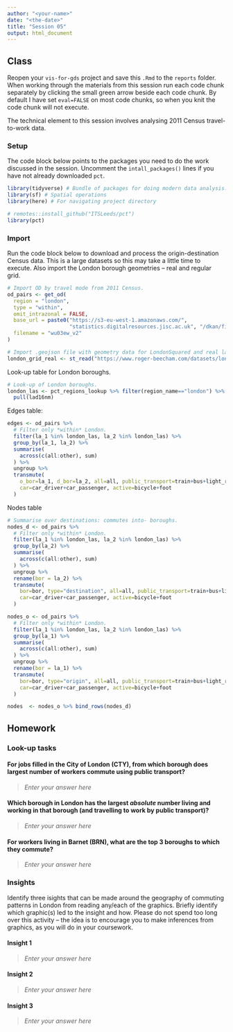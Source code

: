 ```yaml
---
author: "<your-name>"
date: "<the-date>"
title: "Session 05"
output: html_document
---
```


## Class

Reopen your `vis-for-gds` project and save this `.Rmd` to the `reports` folder. When working through the materials from this session run each code chunk separately by clicking the small green arrow beside each code chunk. By default I have set `eval=FALSE` on most code chunks, so when you knit the code chunk will not execute.

The technical element to this session involves analysing 2011 Census travel-to-work data.

### Setup

The code block below points to the packages you need to do the work discussed in the session. Uncomment the `intall_packages()` lines if you have not already downloaded `pct`.

```r
library(tidyverse) # Bundle of packages for doing modern data analysis.
library(sf) # Spatial operations
library(here) # For navigating project directory

# remotes::install_github("ITSLeeds/pct")
library(pct)
```

### Import

Run the code block below to download and process the origin-destination Census data. This is a large datasets so this may take a little time to execute. Also import the London borough geometries -- real and regular grid.

```r
# Import OD by travel mode from 2011 Census.
od_pairs <- get_od(
  region = "london",
  type = "within",
  omit_intrazonal = FALSE,
  base_url = paste0("https://s3-eu-west-1.amazonaws.com/",
                    "statistics.digitalresources.jisc.ac.uk", "/dkan/files/FLOW/"),
  filename = "wu03ew_v2"
)

# Import .geojson file with geometry data for LondonSquared and real layout of London boroughs.
london_grid_real <- st_read("https://www.roger-beecham.com/datasets/london_grid_real.geojson")
```

Look-up table for London boroughs.

```r
# Look-up of London boroughs.
london_las <- pct_regions_lookup %>% filter(region_name=="london") %>%
  pull(lad16nm)
```


Edges table:

```r
edges <- od_pairs %>%
  # Filter only *within* London.
  filter(la_1 %in% london_las, la_2 %in% london_las) %>%
  group_by(la_1, la_2) %>%
  summarise(
    across(c(all:other), sum)
  ) %>%
  ungroup %>%
  transmute(
    o_bor=la_1, d_bor=la_2, all=all, public_transport=train+bus+light_rail,
    car=car_driver+car_passenger, active=bicycle+foot
  )
```

Nodes table

```r
# Summarise over destinations: commutes into- boroughs.
nodes_d <- od_pairs %>%
  # Filter only *within* London.
  filter(la_1 %in% london_las, la_2 %in% london_las) %>%
  group_by(la_2) %>%
  summarise(
    across(c(all:other), sum)
  ) %>%
  ungroup %>%
  rename(bor = la_2) %>%
  transmute(
    bor=bor, type="destination", all=all, public_transport=train+bus+light_rail,
    car=car_driver+car_passenger, active=bicycle+foot
  )

nodes_o <- od_pairs %>%
  # Filter only *within* London.
  filter(la_1 %in% london_las, la_2 %in% london_las) %>%
  group_by(la_1) %>%
  summarise(
    across(c(all:other), sum)
  ) %>%
  ungroup %>%
  rename(bor = la_1) %>%
  transmute(
    bor=bor, type="origin", all=all, public_transport=train+bus+light_rail,
    car=car_driver+car_passenger, active=bicycle+foot
  )

nodes  <- nodes_o %>% bind_rows(nodes_d)
```


## Homework

### Look-up tasks

#### For jobs filled in the City of London (CTY), from which borough does largest number of workers commute using public transport?

> *Enter your answer here*


#### Which borough in London has the largest *absolute* number living and working in that borough (and travelling to work by public transport)?

> *Enter your answer here*

#### For workers living in Barnet (BRN), what are the top 3 boroughs to which they commute?

> *Enter your answer here*


### Insights

Identify three isights that can be made around the geography of commuting patterns in London from reading any/each of the graphics. Briefly identify which graphic(s) led to the insight and how. Please do not spend too long over this activity -- the idea is to encourage you to make inferences from graphics, as you will do in your coursework.

#### Insight 1

> *Enter your answer here*

#### Insight 2

> *Enter your answer here*

#### Insight 3

> *Enter your answer here*
